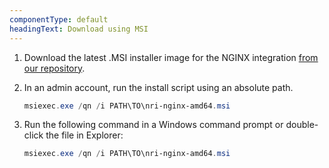 ```yaml
---
componentType: default
headingText: Download using MSI
---
```


1. Download the latest .MSI installer image for the NGINX integration [from our repository](https://download.newrelic.com/infrastructure_agent/windows/integrations/nri-nginx/nri-nginx-amd64.msi).

2. In an admin account, run the install script using an absolute path.

    ```powershell
    msiexec.exe /qn /i PATH\TO\nri-nginx-amd64.msi
    ```

3. Run the following command in a Windows command prompt or double-click the file in Explorer:

    ```powershell
    msiexec.exe /qn /i PATH\TO\nri-nginx-amd64.msi
    ```
